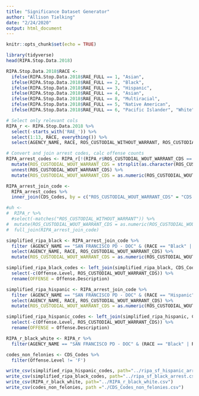 ```yaml
---
title: "Significance Dataset Generator"
author: "Allison Tielking"
date: "2/24/2020"
output: html_document
---
```


```r
knitr::opts_chunk$set(echo = TRUE)
```

```r
library(tidyverse)
head(RIPA.Stop.Data.2018)

RIPA.Stop.Data.2018$RACE <- 
  ifelse(RIPA.Stop.Data.2018$RAE_FULL == 1, "Asian",
  ifelse(RIPA.Stop.Data.2018$RAE_FULL == 2, "Black", 
  ifelse(RIPA.Stop.Data.2018$RAE_FULL == 3, "Hispanic", 
  ifelse(RIPA.Stop.Data.2018$RAE_FULL == 4, "Asian", 
  ifelse(RIPA.Stop.Data.2018$RAE_FULL == 8, "Multiracial", 
  ifelse(RIPA.Stop.Data.2018$RAE_FULL == 5, "Native American", 
  ifelse(RIPA.Stop.Data.2018$RAE_FULL == 6, "Pacific Islander", "White")))))))

# Select only relevant cols
RIPA_r <- RIPA.Stop.Data.2018 %>% 
  select(-starts_with('RAE_')) %>% 
  select(1:13, RACE, everything()) %>%
  select(AGENCY_NAME, RACE, ROS_CUSTODIAL_WITHOUT_WARRANT, ROS_CUSTODIAL_WOUT_WARRANT_CDS)

# Convert and join arrest codes, calc offense counts 
RIPA_arrest_codes <- RIPA_r[!(RIPA_r$ROS_CUSTODIAL_WOUT_WARRANT_CDS == " ") , ] %>%
  mutate(ROS_CUSTODIAL_WOUT_WARRANT_CDS = strsplit(as.character(ROS_CUSTODIAL_WOUT_WARRANT_CDS), ", ")) %>%
  unnest(ROS_CUSTODIAL_WOUT_WARRANT_CDS) %>%
  mutate(ROS_CUSTODIAL_WOUT_WARRANT_CDS = as.numeric(ROS_CUSTODIAL_WOUT_WARRANT_CDS)) 

RIPA_arrest_join_code <- 
  RIPA_arrest_codes %>% 
  inner_join(CDS_Codes, by = c("ROS_CUSTODIAL_WOUT_WARRANT_CDS" = "CDS.Code")) 
```

```r
#uh <-
#  RIPA_r %>%
  #select(-matches("ROS_CUSTODIAL_WITHOUT_WARRANT")) %>%
#  mutate(ROS_CUSTODIAL_WOUT_WARRANT_CDS = as.numeric(ROS_CUSTODIAL_WOUT_WARRANT_CDS)) %>%
#  full_join(RIPA_arrest_join_code)

simplified_ripa_black <- RIPA_arrest_join_code %>% 
  filter (AGENCY_NAME == "SAN FRANCISCO PD - DOC" & (RACE == "Black" | RACE == "White")) %>% 
  select(AGENCY_NAME, RACE, ROS_CUSTODIAL_WOUT_WARRANT_CDS) %>%  
  mutate(ROS_CUSTODIAL_WOUT_WARRANT_CDS = as.numeric(ROS_CUSTODIAL_WOUT_WARRANT_CDS))

simplified_ripa_black_codes <- left_join(simplified_ripa_black, CDS_Codes, by=c("ROS_CUSTODIAL_WOUT_WARRANT_CDS"="CDS.Code")) %>% 
  select(-c(Offense.Level, ROS_CUSTODIAL_WOUT_WARRANT_CDS)) %>% 
  rename(OFFENSE = Offense.Description)

simplified_ripa_hispanic <- RIPA_arrest_join_code %>% 
  filter (AGENCY_NAME == "SAN FRANCISCO PD - DOC" & (RACE == "Hispanic" | RACE == "White")) %>% 
  select(AGENCY_NAME, RACE, ROS_CUSTODIAL_WOUT_WARRANT_CDS) %>%  
  mutate(ROS_CUSTODIAL_WOUT_WARRANT_CDS = as.numeric(ROS_CUSTODIAL_WOUT_WARRANT_CDS))

simplified_ripa_hispanic_codes <- left_join(simplified_ripa_hispanic, CDS_Codes, by=c("ROS_CUSTODIAL_WOUT_WARRANT_CDS"="CDS.Code")) %>% 
  select(-c(Offense.Level, ROS_CUSTODIAL_WOUT_WARRANT_CDS)) %>% 
  rename(OFFENSE = Offense.Description)

RIPA_r_black_white <- RIPA_r %>%
  filter(AGENCY_NAME == "SAN FRANCISCO PD - DOC" & (RACE == "Black" | RACE == "White"))

codes_non_felonies <- CDS_Codes %>%
  filter(Offense.Level != 'F')

write_csv(simplified_ripa_hispanic_codes, path="../ripa_sf_hispanic_arrest.csv")
write_csv(simplified_ripa_black_codes, path="../ripa_sf_black_arrest.csv")
write_csv(RIPA_r_black_white, path="../RIPA_r_black_white.csv")
write_csv(codes_non_felonies, path ="./CDS_Codes_non_felonies.csv")

```